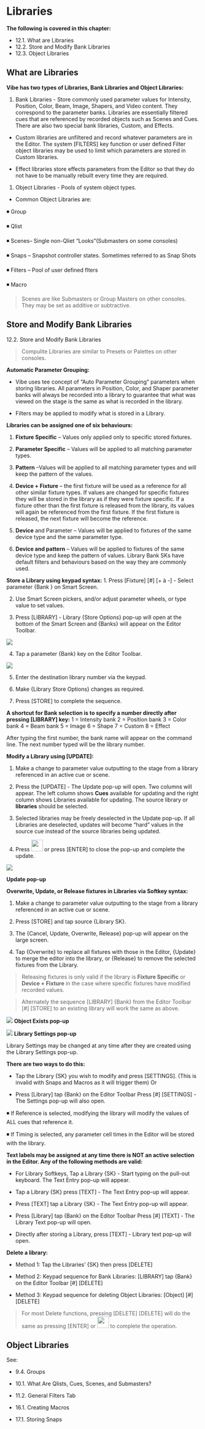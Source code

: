 # Libraries


**The following is covered in this chapter:**

- 12.1. What are Libraries
- 12.2. Store and Modify Bank Libraries
- 12.3. Object Libraries


## What are Libraries
**Vibe has two types of Libraries, Bank Libraries and Object Libraries:**

1.  Bank Libraries - Store commonly used parameter values for Intensity, Position, Color, Beam, Image, Shapers, and Video content. They correspond to the parameter banks. Libraries are essentially filtered cues that are referenced by recorded objects such as Scenes and Cues. There are also two special bank libraries, Custom, and Effects.
    

-   Custom libraries are unfiltered and record whatever parameters are in the Editor. The system [FILTERS] key function or user defined Filter object libraries may be used to limit which parameters are stored in Custom libraries.
    
-   Effect libraries store effects parameters from the Editor so that they do not have to be manually rebuilt every time they are required.
    

1.  Object Libraries - Pools of system object types.
-   Common Object Libraries are: 

◾ Group 

◾ Qlist 

◾ Scenes– Single non-Qliet "Looks"(Submasters on some consoles) 

◾ Snaps – Snapshot controller states. Sometimes referred to as Snap Shots 

◾ Filters – Pool of user defined flters 

◾ Macro

>Scenes are like Submasters or Group Masters on other consoles. They may be set as additive or subtractive.


## Store and Modify Bank Libraries


12.2. Store and Modify Bank Libraries

>Compulite Libraries are similar to Presets or Palettes on other consoles.


**Automatic Parameter Grouping:**

-   Vibe uses tee concept of "Auto Parameter Grouping" parameters when storing libraries. All parameters in Position, Color, and Shaper parameter banks will always be recorded into a library to guarantee that what was viewed on the stage is the same as what is recorded in the library.
    
-   Filters may be applied to modify what is stored in a Library.
    

**Libraries can be assigned one of six behaviours:**

1.   **Fixture Specific** – Values only applied only to specific stored fixtures.
    
2.  **Parameter Specific** – Values will be applied to all matching parameter types.
    
3.   **Pattern** –Values will be applied to all matching parameter types and will keep the pattern of the values.
    
4.  **Device + Fixture** – the first fixture will be used as a reference for all other similar fixture types. If values are changed for specific fixtures they will be stored in the library as if they were fixture specific. If a fixture other than the first fixture is released from the library, its values will again be referenced from the first fixture. If the first fixture is released, the next fixture will become the reference.
    
5.  **Device** and Parameter – Values will be applied to fixtures of the same device type and the same parameter type.
    
6.   **Device and pattern** – Values will be applied to fixtures of the same device type and keep the pattern of values. Library Bank SKs have default filters and behaviours based on the way they are commonly used.




**Store a Library using keypad syntax:**
1.  Press [Fixture] [#] [+ à -] - Select parameter {Bank } on Smart Screen.
    
2.  Use Smart Screen pickers, and/or adjust parameter wheels, or type value to set values.
    
3.  Press [LIBRARY] - Library {Store Options} pop-up will open at the bottom of the Smart Screen and {Banks} will appear on the Editor Toolbar.
    

![](https://files.gitbook.com/v0/b/gitbook-x-prod.appspot.com/o/spaces%2F3kS90tLsADGm1ocbe7q9%2Fuploads%2FVCqjLaER2OAgqUxrCI4t%2Fimage.png?alt=media&token=e6e20dba-cd8a-41bd-9f43-6d8851f60b8e)

4. Tap a parameter {Bank} key on the Editor Toolbar.

![](https://files.gitbook.com/v0/b/gitbook-x-prod.appspot.com/o/spaces%2F3kS90tLsADGm1ocbe7q9%2Fuploads%2FkhULoWzjDhUgDQ6bl9Oa%2Fimage.png?alt=media&token=d99a3186-7685-4a5d-ad56-6893dfc3953b)

5. Enter the destination library number via the keypad.

6. Make {Library Store Options} changes as required.

7. Press [STORE] to complete the sequence.

**A shortcut for Bank selection is to specify a number directly after pressing [LIBRARY] key:** 1 = Intensity bank 2 = Position bank 3 = Color bank 4 = Beam bank 5 = Image 6 = Shape 7 = Custom 8 = Effect

After typing the first number, the bank name will appear on the command line. The next number typed will be the library number.

**Modify a Library using [UPDATE]:**

1.  Make a change to parameter value outputting to the stage from a library referenced in an active cue or scene.
    
2.  Press the [UPDATE] - The Update pop-up will open. Two columns will appear. The left column shows **Cues** available for updating and the right column shows Libraries available for updating. The source library or **libraries** should be selected.
    
3.  Selected libraries may be freely deselected in the Update pop-up. If all Libraries are deselected, updates will become "hard" values in the source cue instead of the source libraries being updated.
    
4.  Press <img src="https://files.gitbook.com/v0/b/gitbook-x-prod.appspot.com/o/spaces%2F3kS90tLsADGm1ocbe7q9%2Fuploads%2F6EE8U1Wvt91iKCQ8V0Na%2Fimage.png?alt=media&token=896910e2-8a35-4b58-b0fe-3602ba6f5411.png" width="30"/>  or press [ENTER] to close the pop-up and complete the update.
    

![](https://files.gitbook.com/v0/b/gitbook-x-prod.appspot.com/o/spaces%2F3kS90tLsADGm1ocbe7q9%2Fuploads%2FswW9jeskVr3TEdTRVbDT%2Fimage.png?alt=media&token=5fb52b3a-4a43-4e9f-80f9-eb56ad0ed9f5)

**Update pop-up**

**Overwrite, Update, or Release fixtures in Libraries via Softkey syntax:**

1.  Make a change to parameter value outputting to the stage from a library referenced in an active cue or scene.
    
2.  Press [STORE] and tap source {Library SK}.
    
3. The {Cancel, Update, Overwrite, Release} pop-up will appear on the large screen.
    
4.  Tap {Overwrite} to replace all fixtures with those in the Editor, {Update} to merge the editor into the library, or {Release} to remove the selected fixtures from the Library.


>Releasing fixtures is only valid if the library is **Fixture Specific** or **Device + Fixture** in the case where specific fixtures have modified recorded values.

>Alternately the sequence [LIBRARY] {Bank} from the Editor Toolbar [#] [STORE] to an existing library will work the same as above.

![](https://files.gitbook.com/v0/b/gitbook-x-prod.appspot.com/o/spaces%2F3kS90tLsADGm1ocbe7q9%2Fuploads%2FViZ86urYtuJEwYHs9Pz9%2Fimage.png?alt=media&token=5a876ccb-256d-40c6-afc6-8a4fe1bfd425)
**Object Exists pop-up**

![](https://files.gitbook.com/v0/b/gitbook-x-prod.appspot.com/o/spaces%2F3kS90tLsADGm1ocbe7q9%2Fuploads%2F715KxeIgoRObcRqRjQAh%2Fimage.png?alt=media&token=e82df1d4-a779-41ab-9e01-b7d1f99f76c0)
**Library Settings pop-up**

Library Settings may be changed at any time after they are created using the Library Settings pop-up.

**There are two ways to do this:**

-   Tap the Library {SK} you wish to modify and press [SETTINGS]. (This is invalid with Snaps and Macros as it will trigger them) Or
    
-   Press [Library] tap {Bank} on the Editor Toolbar Press [#] [SETTINGS] - The Settings pop-up will also open. 

◾ If Reference is selected, modifying the library will modify the values of ALL cues that reference it. 

◾ If Timing is selected, any parameter cell times in the Editor will be stored with the library.
    

**Text labels may be assigned at any time there is NOT an active selection in the Editor. Any of the following methods are valid:**

-   For Library Softkeys, Tap a Library {SK} - Start typing on the pull-out keyboard. The Text Entry pop-up will appear.
    
-   Tap a Library {SK} press [TEXT] - The Text Entry pop-up will appear.
    
-   Press [TEXT] tap a Library {SK} - The Text Entry pop-up will appear.
    
-   Press [Library] tap {Bank} on the Editor Toolbar Press [#] [TEXT] - The Library Text pop-up will open.
    
-   Directly after storing a Library, press [TEXT] - Library text pop-up will open.
    

**Delete a library:**

-   Method 1: Tap the Libraries' {SK} then press [DELETE]
    
-   Method 2: Keypad sequence for Bank Libraries: [LIBRARY] tap {Bank} on the Editor Toolbar [#] [DELETE]
    
-   Method 3: Keypad sequence for deleting Object Libraries: [Object] [#] [DELETE]
    

>For most Delete functions, pressing [DELETE] [DELETE] will do the same as pressing [ENTER] or <img src="https://files.gitbook.com/v0/b/gitbook-x-prod.appspot.com/o/spaces%2F3kS90tLsADGm1ocbe7q9%2Fuploads%2F6EE8U1Wvt91iKCQ8V0Na%2Fimage.png?alt=media&token=896910e2-8a35-4b58-b0fe-3602ba6f5411.png" width="30"/> to complete the operation.


## Object Libraries


See:

-   9.4. Groups
    
-   10.1. What Are Qlists, Cues, Scenes, and Submasters?
    
-   11.2. General Filters Tab
    
-   16.1. Creating Macros
    
-   17.1. Storing Snaps


